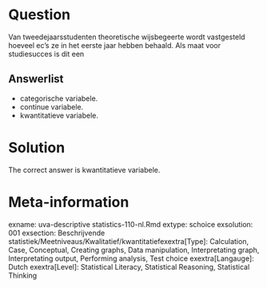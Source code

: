 Question
========

Van tweedejaarsstudenten theoretische wijsbegeerte wordt vastgesteld hoeveel ec's ze in het eerste jaar hebben behaald. Als maat voor studiesucces is dit een 

Answerlist
----------
* categorische variabele.
* continue variabele.
* kwantitatieve variabele.

Solution
========

The correct answer is  kwantitatieve variabele. 

Meta-information
================
exname: uva-descriptive statistics-110-nl.Rmd 
extype: schoice 
exsolution: 001 
exsection: Beschrijvende statistiek/Meetniveaus/Kwalitatief/kwantitatiefexextra[Type]: Calculation, Case, Conceptual, Creating graphs, Data manipulation, Interpretating graph, Interpretating output, Performing analysis, Test choice 
exextra[Langauge]: Dutch 
exextra[Level]: Statistical Literacy, Statistical Reasoning, Statistical Thinking 
